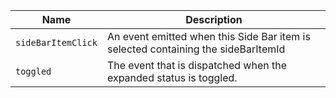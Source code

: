 
| Name | Description |
| --- | --- |
| `sideBarItemClick` | An event emitted when this Side Bar item is selected containing the sideBarItemId |
| `toggled` | The event that is dispatched when the expanded status is toggled. |

